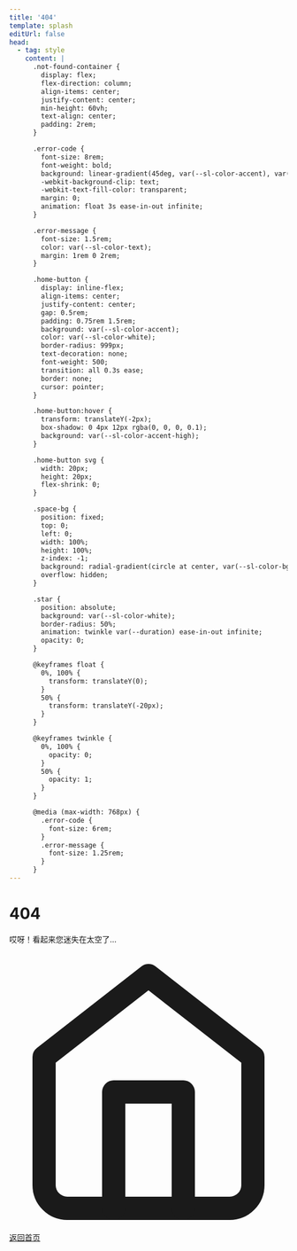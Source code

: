 ```yaml
---
title: '404'
template: splash
editUrl: false
head:
  - tag: style
    content: |
      .not-found-container {
        display: flex;
        flex-direction: column;
        align-items: center;
        justify-content: center;
        min-height: 60vh;
        text-align: center;
        padding: 2rem;
      }

      .error-code {
        font-size: 8rem;
        font-weight: bold;
        background: linear-gradient(45deg, var(--sl-color-accent), var(--sl-color-accent-high));
        -webkit-background-clip: text;
        -webkit-text-fill-color: transparent;
        margin: 0;
        animation: float 3s ease-in-out infinite;
      }

      .error-message {
        font-size: 1.5rem;
        color: var(--sl-color-text);
        margin: 1rem 0 2rem;
      }

      .home-button {
        display: inline-flex;
        align-items: center;
        justify-content: center;
        gap: 0.5rem;
        padding: 0.75rem 1.5rem;
        background: var(--sl-color-accent);
        color: var(--sl-color-white);
        border-radius: 999px;
        text-decoration: none;
        font-weight: 500;
        transition: all 0.3s ease;
        border: none;
        cursor: pointer;
      }

      .home-button:hover {
        transform: translateY(-2px);
        box-shadow: 0 4px 12px rgba(0, 0, 0, 0.1);
        background: var(--sl-color-accent-high);
      }

      .home-button svg {
        width: 20px;
        height: 20px;
        flex-shrink: 0;
      }

      .space-bg {
        position: fixed;
        top: 0;
        left: 0;
        width: 100%;
        height: 100%;
        z-index: -1;
        background: radial-gradient(circle at center, var(--sl-color-bg) 0%, var(--sl-color-bg-accent) 100%);
        overflow: hidden;
      }

      .star {
        position: absolute;
        background: var(--sl-color-white);
        border-radius: 50%;
        animation: twinkle var(--duration) ease-in-out infinite;
        opacity: 0;
      }

      @keyframes float {
        0%, 100% {
          transform: translateY(0);
        }
        50% {
          transform: translateY(-20px);
        }
      }

      @keyframes twinkle {
        0%, 100% {
          opacity: 0;
        }
        50% {
          opacity: 1;
        }
      }

      @media (max-width: 768px) {
        .error-code {
          font-size: 6rem;
        }
        .error-message {
          font-size: 1.25rem;
        }
      }
---
```


<div class="space-bg" id="space-bg"></div>

<div class="not-found-container">
  <h1 class="error-code">404</h1>
  <p class="error-message">哎呀！看起来您迷失在太空了...</p>
  <a href="/" class="home-button">
    <svg xmlns="http://www.w3.org/2000/svg" viewBox="0 0 24 24" fill="none" stroke="currentColor" stroke-width="2" stroke-linecap="round" stroke-linejoin="round">
      <path d="M3 9l9-7 9 7v11a2 2 0 0 1-2 2H5a2 2 0 0 1-2-2z"></path>
      <polyline points="9 22 9 12 15 12 15 22"></polyline>
    </svg>
    <span>返回首页</span>
  </a>
</div>

<script is:inline>
  {`
    // 创建星星背景
    function createStars() {
      const spaceBg = document.getElementById('space-bg');
      const starCount = 50;

      for (let i = 0; i < starCount; i++) {
        const star = document.createElement('div');
        star.className = 'star';
        
        // 随机位置
        star.style.left = \`\${Math.random() * 100}%\`;
        star.style.top = \`\${Math.random() * 100}%\`;
        
        // 随机大小
        const size = Math.random() * 3;
        star.style.width = \`\${size}px\`;
        star.style.height = \`\${size}px\`;
        
        // 随机动画持续时间
        star.style.setProperty('--duration', \`\${1 + Math.random() * 2}s\`);
        
        spaceBg.appendChild(star);
      }
    }

    // 页面加载完成后创建星星
    document.addEventListener('DOMContentLoaded', createStars);
  `}
</script> 
